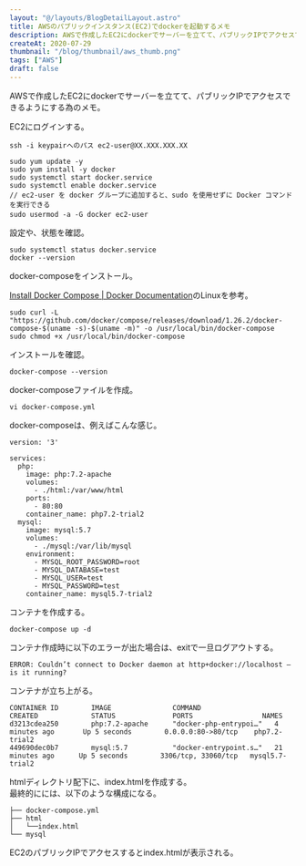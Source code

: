 ```yaml
---
layout: "@/layouts/BlogDetailLayout.astro"
title: AWSのパブリックインスタンス(EC2)でdockerを起動するメモ
description: AWSで作成したEC2にdockerでサーバーを立てて、パブリックIPでアクセスできるようにする為のメモ。
createAt: 2020-07-29
thumbnail: "/blog/thumbnail/aws_thumb.png"
tags: ["AWS"]
draft: false
---
```



AWSで作成したEC2にdockerでサーバーを立てて、パブリックIPでアクセスできるようにする為のメモ。

EC2にログインする。

```
ssh -i keypairへのパス ec2-user@XX.XXX.XXX.XX
```

```
sudo yum update -y
sudo yum install -y docker
sudo systemctl start docker.service
sudo systemctl enable docker.service
// ec2-user を docker グループに追加すると、sudo を使用せずに Docker コマンドを実行できる
sudo usermod -a -G docker ec2-user　
```

設定や、状態を確認。

```
sudo systemctl status docker.service
docker --version
```

docker-composeをインストール。

[Install Docker Compose | Docker Documentation](https://docs.docker.com/compose/install/#install-compose)のLinuxを参考。

```
sudo curl -L "https://github.com/docker/compose/releases/download/1.26.2/docker-compose-$(uname -s)-$(uname -m)" -o /usr/local/bin/docker-compose
sudo chmod +x /usr/local/bin/docker-compose
```

インストールを確認。

```
docker-compose --version
```

docker-composeファイルを作成。

```
vi docker-compose.yml
```

docker-composeは、例えばこんな感じ。

```
version: '3'

services:
  php:
    image: php:7.2-apache
    volumes:
      - ./html:/var/www/html
    ports:
      - 80:80
    container_name: php7.2-trial2
  mysql:
    image: mysql:5.7
    volumes:
      - ./mysql:/var/lib/mysql
    environment:
      - MYSQL_ROOT_PASSWORD=root
      - MYSQL_DATABASE=test
      - MYSQL_USER=test
      - MYSQL_PASSWORD=test
    container_name: mysql5.7-trial2
```

コンテナを作成する。

```
docker-compose up -d
```

コンテナ作成時に以下のエラーが出た場合は、exitで一旦ログアウトする。

```
ERROR: Couldn’t connect to Docker daemon at http+docker://localhost – is it running?
```

コンテナが立ち上がる。

```
CONTAINER ID        IMAGE               COMMAND                  CREATED             STATUS              PORTS                 NAMES
d3213cdea250        php:7.2-apache      "docker-php-entrypoi…"   4 minutes ago       Up 5 seconds        0.0.0.0:80->80/tcp    php7.2-trial2
449690dec0b7        mysql:5.7           "docker-entrypoint.s…"   21 minutes ago      Up 5 seconds        3306/tcp, 33060/tcp   mysql5.7-trial2
```

htmlディレクトリ配下に、index.htmlを作成する。  
最終的にには、以下のような構成になる。

```
├── docker-compose.yml
├── html
│   └──index.html
└── mysql
```

EC2のパブリックIPでアクセスするとindex.htmlが表示される。
